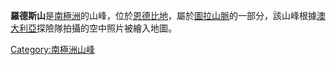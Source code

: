 {{coord|66|49|S|51|9|E|display=title}}

'''羅德斯山'''是[[南極洲|南極洲]]的山峰，位於[[恩德比地|恩德比地]]，屬於[[圖拉山脈|圖拉山脈]]的一部分，該山峰根據[[澳大利亞|澳大利亞]]探險隊拍攝的空中照片被繪入地圖。

{{Antarctica-geo-stub}}
[[Category:南極洲山峰|Category:南極洲山峰]]